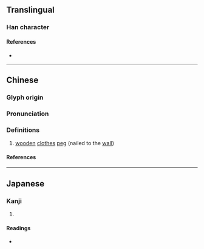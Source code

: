 {{character info/new}}
==Translingual==

===Han character===
{{Han char|rn=75|rad=木|as=09|sn=13|four=47950|canj=DBJJ|ids=⿰木軍}}

====References====
* {{Han ref|kx=0538.380|dkj=15118|dj=0926.140|hdz=21256.040|uh=694E|ud=26958|bh=DDCC|bd=56780}}

----

==Chinese==
{{zh-forms}}

===Glyph origin===
{{Han etym}}

===Pronunciation===
{{zh-pron
|m=huī,hún
|c=fai1,wan4
|mc=y
|oc=y
|ma=
|cat=n
}}

===Definitions===
{{zh-hanzi}}

# [[wooden]] [[clothes]] [[peg]] (nailed to the [[wall]])

====References====

----

==Japanese==

===Kanji===
{{ja-kanji|grade=|rs=木09}}

# {{rfdef|ja|sort=木09}}

====Readings====
* {{ja-readings|on=[[こん]] (kon), [[ごん]] (gon), [[き]] (ki), [[くん]] (kun)|kun=[[から]] (kara), [[すき]] (suki)}}